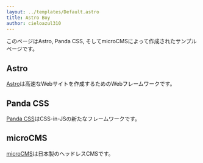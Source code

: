 ```yaml
---
layout: ../templates/Default.astro
title: Astro Boy
author: cieloazul310
---
```


このページはAstro, Panda CSS, そしてmicroCMSによって作成されたサンプルページです。

## Astro

[Astro]は高速なWebサイトを作成するためのWebフレームワークです。

## Panda CSS

[Panda CSS]はCSS-in-JSの新たなフレームワークです。

## microCMS

[microCMS]は日本製のヘッドレスCMSです。

[Astro]: https://astro.build/
[Panda CSS]: https://panda-css.com/
[microCMS]: https://microcms.io/
